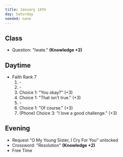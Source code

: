 ```yaml
---
title: January 14th
day: Saturday
needed: none
---
```


## Class
- Question: "Iwate." **(Knowledge +2)**

## Daytime
- Faith Rank 7
    1. \-
    1. \-
    1. Choice 1: "You okay?" (+3)
    1. Choice 1: "That isn't true." (+3)
    1. \-
    1. Choice 1: "Of course." (+3)
    1. (Phone) Choice 3: "I love a good challenge." (+3)

## Evening
- Request "O My Young Sister, I Cry For You" unlocked
- Crossword: "Resolution" **(Knowledge +2)**
- Free Time
